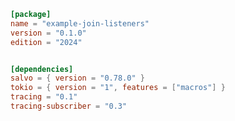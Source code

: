 
```toml  title="join-listeners/Cargo.toml"
[package]
name = "example-join-listeners"
version = "0.1.0"
edition = "2024"


[dependencies]
salvo = { version = "0.78.0" }
tokio = { version = "1", features = ["macros"] }
tracing = "0.1"
tracing-subscriber = "0.3"

```